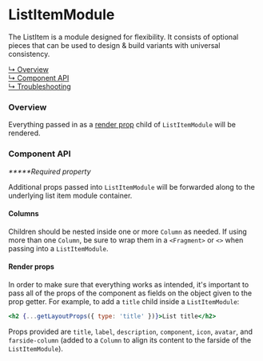 
# ListItemModule

The ListItem is a module designed for flexibility. It consists of optional pieces that can be used to design & build variants with universal consistency.

[↳ Overview](#overview)  
[↳ Component API](#component-api)  
[↳ Troubleshooting](#troubleshooting)

### Overview

Everything passed in as a [render prop](https://reactjs.org/docs/render-props.html) child of `ListItemModule` will be rendered.

<Canvas>
  <Story
      id="layout-modules-listitemmodule--default"
      parameters={parameters}
    />
</Canvas>

### Component API

<ArgsTable />

_**\***Required property_

Additional props passed into `ListItemModule` will be forwarded along to the underlying list item module container.

#### Columns

Children should be nested inside one or more `Column` as needed. If using more than one `Column`, be sure to wrap them in a `<Fragment>` or `<>` when passing into a `ListItemModule`.

#### Render props

In order to make sure that everything works as intended, it's important to pass all of the props of the component as fields on the object given to the prop getter. For example, to add a `title` child inside a `ListItemModule`:

```jsx
<h2 {...getLayoutProps({ type: 'title' })}>List title</h2>
```

Props provided are `title`, `label`, `description`, `component`, `icon`, `avatar`, and `farside-column` (added to a `Column` to align its content to the farside of the `ListItemModule`).

<Troubleshooting />
